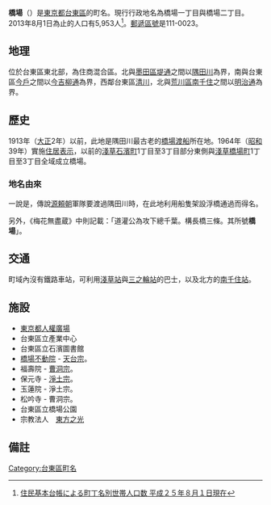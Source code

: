 {{Pathnav|日本|東京都|台東區|frame=1}}
{{Infobox Settlement
|official_name = 橋場
|native_name =
|settlement_type = [[町|町]]
|image_skyline = Hashiba fudoin temple 2009.JPG
|imagesize = 250px
|image_caption = 橋場不動院（砂尾山橋場寺）
|image_flag =
|image_seal =
| image_map =
| map_caption =
| pushpin_map =
|subdivision_type = [[國家|國家]]
|subdivision_name = [[File:Flag_of_Japan.svg|border]] [[日本|日本]]
|subdivision_type1 = [[都道府縣|都道府縣]]
|subdivision_name1 = [[File:Flag_of_Tokyo_Prefecture.svg|25px]] [[東京都|東京都]]
|subdivision_type2 = [[東京都區部|特別區]]
|subdivision_name2 = [[File:Flag_of_Taito,_Tokyo.svg|25px]] [[台東區|台東區]]
|established_title =
|established_date =
|government_type =
|leader_title =
|leader_name =
|area_magnitude =
|area_total_sq_mi =
|area_total_km2 =
|area_land_sq_mi =
|area_land_km2 =
|area_urban_sq_mi =
|area_urban_km2 =
|area_metro_km2 =
|area_metro_sq_mi =
|population_as_of= 2013年（平成25年）8月1日
|population_footnotes =
|population_total = 5953
|population_urban =
|population_metro =
|population_density_sq_mi =
|population_density_km2 =
| timezone = [[日本標準時間|JST]]
| utc_offset = +9
|timezone_DST =
|utc_offset_DST =
|latd=|latm=|lats=|latNS=
|longd=|longm=|longs=|longEW=
|elevation_footnotes=
|elevation_m =
|elevation_ft =
|postal_code_type = [[郵遞區號|郵遞區號]]
|postal_code = 111-0023
|area_code =
|website =
|footnotes =
}}
'''橋場'''（{{jpn|j=橋場|hg=はしば|rm=Hashiba|f=y}}）是[[東京都|東京都]][[台東區|台東區]]的町名。現行行政地名為橋場一丁目與橋場二丁目。2013年8月1日為止的人口有5,953人<ref>[http://www.city.taito.lg.jp/index/kitemite/abouttaito/setai/setaisu/setaisu2013.files/B_cho2508.pdf 住民基本台帳による町丁名別世帯人口数 平成２５年８月１日現在]{{dead link|date=2018年1月 |bot=InternetArchiveBot |fix-attempted=yes }}</ref>。[[郵遞區號|郵遞區號]]是111-0023。

== 地理 ==
位於台東區東北部，為住商混合區。北與[[墨田區|墨田區]][[堤通|堤通]]之間以[[隅田川|隅田川]]為界，南與台東區[[今戶|今戶]]之間以[[今吉柳通|今吉柳通]]為界，西鄰台東區[[清川_(台東區)|清川]]，北與[[荒川區|荒川區]][[南千住|南千住]]之間以[[明治通_(東京都)|明治通]]為界。

== 歷史 ==
1913年（[[大正|大正]]2年）以前，此地是隅田川最古老的[[橋場渡船|橋場渡船]]所在地。1964年（[[昭和|昭和]]39年）實施[[住居表示|住居表示]]，以前的[[淺草石濱町|淺草石濱町]]1丁目至3丁目部分東側與[[淺草橋場町|淺草橋場町]]1丁目至3丁目全域成立橋場。
=== 地名由來 ===
一說是，傳說[[源頼朝|源頼朝]]軍隊要渡過隅田川時，在此地利用船隻架設浮橋通過而得名。

另外，《梅花無盡蔵》中則記載：「道灌公為攻下總千葉。構長橋三條。其所號'''橋場'''」。

==交通==
町域內沒有鐵路車站，可利用[[淺草站|淺草站]]與[[三之輪站|三之輪站]]的巴士，以及北方的[[南千住站|南千住站]]。

== 施設 ==
*[[東京都人權廣場|東京都人權廣場]]
*台東區立產業中心
*台東區立石濱圖書館
*[[橋場不動院|橋場不動院]] - [[天台宗|天台宗]]。
*福壽院 - [[曹洞宗|曹洞宗]]。
*保元寺 - [[淨土宗|淨土宗]]。
*玉蓮院    - 淨土宗。
*松吟寺    - 曹洞宗。
*台東區立橋場公園
*宗教法人　[[東方之光|東方之光]]

== 備註 ==
{{reflist}}

{{台東區的町名}}
{{DEFAULTSORT:Hashiba}}
[[Category:台東區町名|Category:台東區町名]]
